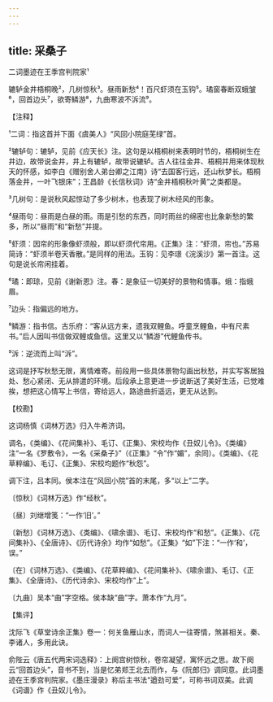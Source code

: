 ```yaml
---
---
---
```

title: 采桑子
---



二词墨迹在王季宫判院家¹





辘轳金井梧桐晚²，几树惊秋³。昼雨新愁⁴！百尺虾须在玉钩⁵。璚窗春断双蛾皱⁶，回首边头⁷，欲寄鳞游⁸，九曲寒波不泝流⁹。

【注释】

¹二词：指这首并下面《虞美人》“风回小院庭芜绿”首。

²辘轳句：辘轳，见前《应天长》注。这句是以梧桐树来表明时节的，梧桐树生在井边，故带说金井，井上有辘轳，故带说辘轳。古人往往金井、梧桐并用来体现秋天的怀感，如李白《赠别舍人弟台卿之江南》诗“去国客行远，还山秋梦长。梧桐落金井，一叶飞银床”；王昌龄《长信秋词》诗“金井梧桐秋叶黄”之类都是。

³几树句：是说秋风起惊动了多少树木，也表现了树木经风的形象。

⁴昼雨句：昼雨是白昼的雨。雨是引愁的东西，同时雨丝的绵密也比象新愁的繁多，所以“昼雨”和“新愁”并提。

⁵虾须：因帘的形象像虾须般，即以虾须代帘用。《正集》注：“虾须，帘也。”苏易简诗：“虾须半卷天香散。”是同样的用法。玉钩：见李璟《浣溪沙》第一首注。这句是说长帘闲挂着。

⁶璚：即琼，见前《谢新恩》注。春：是象征一切美好的景物和情事。蛾：指蛾眉。

⁷边头：指偏远的地方。

⁸鳞游：指书信。古乐府：“客从远方来，遗我双鲤鱼。呼童烹鲤鱼，中有尺素书。”后人因叫书信做双鲤或鱼信。这里又以“鳞游”代鲤鱼传书。

⁹泝：逆流而上叫“泝”。

这词是抒写秋愁无限，离情难寄。前段用一些具体景物勾画出秋愁，并实写客居独处、愁心紧闭、无从排遣的环境。后段承上意更进一步说断送了美好生活，已觉难挨，想把这心情写上书信，寄给远人，路途曲折遥远，更无从达到。

【校勘】

这词杨慎《词林万选》归入牛希济词。

调名，《类编》、《花间集补》、毛订、《正集》、宋校均作《丑奴儿令》。《类编》注“一名《罗敷令》，一名《采桑子》”（《正集》“令”作“媚”，余同）。《类编》、《花草粹编》、毛订、《正集》、宋校均题作“秋怨”。

调下注，吕本同。侯本注在“风回小院”首的末尾，多“以上”二字。

〔惊秋〕《词林万选》作“经秋”。

〔昼〕刘继增笺：“一作‘旧’。”

〔新愁〕《词林万选》、《类编》、《啸余谱》、毛订、宋校均作“和愁”。《正集》、《花间集补》、《全唐诗》、《历代诗余》均作“如愁”。《正集》“如”下注：“一作‘和’，误。”

〔在〕《词林万选》、《类编》、《花草粹编》、《花间集补》、《啸余谱》、毛订、《正集》、《全唐诗》、《历代诗余》、宋校均作“上”。

〔九曲〕吴本“曲”字空格。侯本缺“曲”字。萧本作“九月”。

【集评】

沈际飞《草堂诗余正集》卷一：何关鱼雁山水，而词人一往寄情，煞甚相关。秦、李诸人，多用此诀。

俞陛云《唐五代两宋词选释》：上阕宫树惊秋，卷帘凝望，寓怀远之思。故下阕云“回首边头”，音书不到，当是忆弟郑王北去而作，与《阮郎归》调同意。此词墨迹在王季宫判院家。《墨庄漫录》称后主书法“遒劲可爱”，可称书词双美。此调《词谱》作《丑奴儿令》。